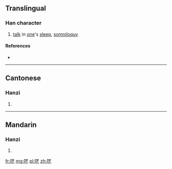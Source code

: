 {{also|囈}}
==Translingual==

===Han character===
{{Han char|rn=30|rad=口|as=04|sn=7|four=|canj=RTN|ids=⿰口艺}}

# [[talk]] in [[one]]'s [[sleep]], [[somniloquy]]

====References====
* {{Han ref|kx=0181.191|hdz=10585.090|uh=5453|ud=21587}}

----

==Cantonese==

===Hanzi===
{{yue-hanzi|jyut=ngai6|y=ngai6|tra=囈}}

# {{defn|lang=yue|sort=口04}}

----

==Mandarin==

===Hanzi===
{{cmn-hanzi|tra=囈|pin=[[yì]] ([[yi4]])|wg=i<sup>4</sup>}}

# {{defn|lang=cmn|sort=口04}}

[[fr:呓]]
[[mg:呓]]
[[pl:呓]]
[[zh:呓]]